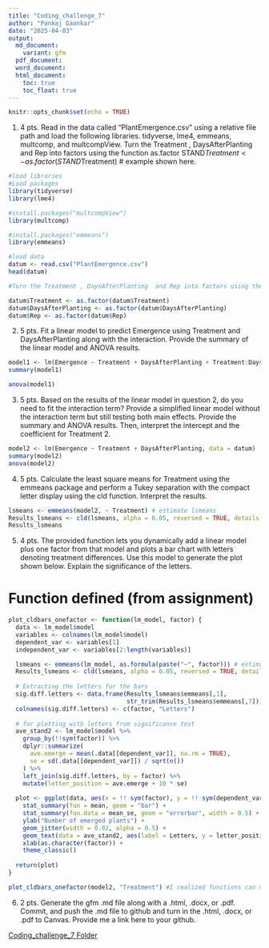```yaml
---
title: "Coding_challenge_7"
author: "Pankaj Gaonkar"
date: "2025-04-03"
output:
  md_document:
    variant: gfm
  pdf_document:
  word_document:
  html_document:
    toc: true
    toc_float: true
---
```


```r
knitr::opts_chunk$set(echo = TRUE)
```

1.	4 pts. Read in the data called “PlantEmergence.csv” using a relative file path and load the following libraries. tidyverse, lme4, emmeans, multcomp, and multcompView. Turn the Treatment , DaysAfterPlanting  and Rep into factors using the function as.factor
STAND$Treatment <- as.factor(STAND$Treatment) # example shown here. 

```r
#load libraries
#Load packages
library(tidyverse)
library(lme4)

#install.packages("multcompView")
library(multcomp)

#install.packages("emmeans")
library(emmeans)
```



```r
#load data
datum <- read.csv("PlantEmergence.csv")
head(datum)

```

```r
#Turn the Treatment , DaysAfterPlanting  and Rep into factors using the function as.factor

datum$Treatment <- as.factor(datum$Treatment)
datum$DaysAfterPlanting <- as.factor(datum$DaysAfterPlanting)
datum$Rep <- as.factor(datum$Rep)


```



2.	5 pts. Fit a linear model to predict Emergence using Treatment and DaysAfterPlanting along with the interaction. Provide the summary of the linear model and ANOVA results. 

```r
model1 <- lm(Emergence ~ Treatment + DaysAfterPlanting + Treatment:DaysAfterPlanting, data = datum)
summary(model1)

anova(model1)


```


3.	5 pts. Based on the results of the linear model in question 2, do you need to fit the interaction term? Provide a simplified linear model without the interaction term but still testing both main effects. Provide the summary and ANOVA results. Then, interpret the intercept and the coefficient for Treatment 2.

```r

model2 <- lm(Emergence ~ Treatment + DaysAfterPlanting, data = datum)
summary(model2)
anova(model2)

```


4.	5 pts. Calculate the least square means for Treatment using the emmeans package and perform a Tukey separation with the compact letter display using the cld function. Interpret the results.

```r

lsmeans <- emmeans(model2, ~ Treatment) # estimate lsmeans
Results_lsmeans <- cld(lsmeans, alpha = 0.05, reversed = TRUE, details = TRUE) 
Results_lsmeans


```




5.	4 pts. The provided function lets you dynamically add a linear model plus one factor from that model and plots a bar chart with letters denoting treatment differences. Use this model to generate the plot shown below. Explain the significance of the letters. 


# Function defined (from assignment)

```r
plot_cldbars_onefactor <- function(lm_model, factor) {
  data <- lm_model$model
  variables <- colnames(lm_model$model)
  dependent_var <- variables[1]
  independent_var <- variables[2:length(variables)]

  lsmeans <- emmeans(lm_model, as.formula(paste("~", factor))) # estimate lsmeans 
  Results_lsmeans <- cld(lsmeans, alpha = 0.05, reversed = TRUE, details = TRUE, Letters = letters) # contrast with Tukey adjustment by default.
  
  # Extracting the letters for the bars
  sig.diff.letters <- data.frame(Results_lsmeans$emmeans[,1], 
                                 str_trim(Results_lsmeans$emmeans[,7]))
  colnames(sig.diff.letters) <- c(factor, "Letters")
  
  # for plotting with letters from significance test
  ave_stand2 <- lm_model$model %>%
    group_by(!!sym(factor)) %>%
    dplyr::summarize(
      ave.emerge = mean(.data[[dependent_var]], na.rm = TRUE),
      se = sd(.data[[dependent_var]]) / sqrt(n())
    ) %>%
    left_join(sig.diff.letters, by = factor) %>%
    mutate(letter_position = ave.emerge + 10 * se)
  
  plot <- ggplot(data, aes(x = !! sym(factor), y = !! sym(dependent_var))) + 
    stat_summary(fun = mean, geom = "bar") +
    stat_summary(fun.data = mean_se, geom = "errorbar", width = 0.5) +
    ylab("Number of emerged plants") + 
    geom_jitter(width = 0.02, alpha = 0.5) +
    geom_text(data = ave_stand2, aes(label = Letters, y = letter_position), size = 5) +
    xlab(as.character(factor)) +
    theme_classic()
  
  return(plot)
}

```




```r

plot_cldbars_onefactor(model2, "Treatment") #I realized functions can make life easier

```




6.	2 pts. Generate the gfm .md file along with a .html, .docx, or .pdf. Commit, and push the .md file to github and turn in the .html, .docx, or .pdf to Canvas. Provide me a link here to your github.

[Coding_challenge_7 Folder](https://github.com/ppg0001/PLPA_Assignment/tree/main/Coding_challenge_7)



